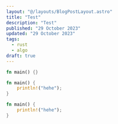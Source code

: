 ```yaml
---
layout: "@/layouts/BlogPostLayout.astro"
title: "Test"
description: "Test"
published: "29 October 2023"
updated: "29 October 2023"
tags:
  - rust
  - algo
draft: true
---
```



<CodeGroup client:load>

```rust title="file_01.rs"
fn main() {}
```
```rust title="file_02.rs"
fn main() {
    println!("hehe");
}
```

</CodeGroup>


```rust title="file_02.rs"
fn main() {
    println!("hehe");
}
```